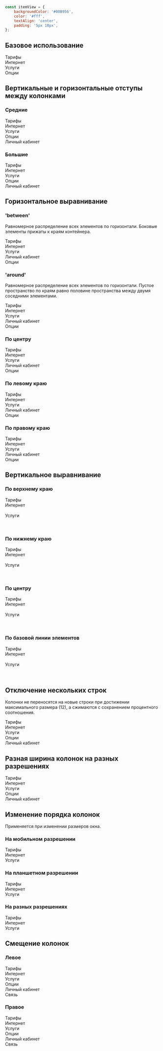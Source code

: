

```javascript collapse=Код itemView
const itemView = {
    backgroundColor: '#00B956',
    color: '#fff',
    textAlign: 'center',
    padding: '5px 10px',
};
```

## Базовое использование

<Playground>
    <Grid>
        <GridColumn>
            <div style={itemView}>Тарифы</div>
        </GridColumn>
        <GridColumn>
            <div style={itemView}>Интернет</div>
        </GridColumn>
        <GridColumn>
            <div style={itemView}>Услуги</div>
        </GridColumn>
        <GridColumn>
            <div style={itemView}>Опции</div>
        </GridColumn>
    </Grid>
</Playground>

## Вертикальные и горизонтальные отступы между колонками

### Средние

<Playground>
    <Grid guttersLeft="medium" guttersBottom="medium">
        <GridColumn all="5"><div style={itemView}>Тарифы</div></GridColumn>
        <GridColumn all="2"><div style={itemView}>Интернет</div></GridColumn>
        <GridColumn all="2"><div style={itemView}>Услуги</div></GridColumn>
        <GridColumn all="3"><div style={itemView}>Опции</div></GridColumn>
        <GridColumn all="12"><div style={itemView}>Личный кабинет</div></GridColumn>
    </Grid>
</Playground>

### Большие

<Playground>
    <Grid guttersLeft="large" guttersBottom="large">
        <GridColumn all="5">
            <div style={itemView}>Тарифы</div>
        </GridColumn>
        <GridColumn all="2">
            <div style={itemView}>Интернет</div>
        </GridColumn>
        <GridColumn all="2">
            <div style={itemView}>Услуги</div>
        </GridColumn>
        <GridColumn all="3">
            <div style={itemView}>Опции</div>
        </GridColumn>
        <GridColumn all="12">
            <div style={itemView}>Личный кабинет</div>
        </GridColumn>
    </Grid>
</Playground>

## Горизонтальное выравнивание

### 'between'
Равномерное распределение всех элементов по горизонтали.
Боковые элементы прижаты к краям контейнера.

<Playground>
    <Grid guttersLeft="large" guttersBottom="large" hAlign="between">
        <GridColumn all="6">
            <div style={itemView}>Тарифы</div>
        </GridColumn>
        <GridColumn all="5">
            <div style={itemView}>Интернет</div>
        </GridColumn>
        <GridColumn all="4">
            <div style={itemView}>Услуги</div>
        </GridColumn>
        <GridColumn all="3">
            <div style={itemView}>Личный кабинет</div>
        </GridColumn>
        <GridColumn all="3">
            <div style={itemView}>Опции</div>
        </GridColumn>
    </Grid>
</Playground>

### 'around'
Равномерное распределение всех элементов по горизонтали.
Пустое пространство по краям равно половине пространства между двумя соседними элементами.

<Playground>
    <Grid guttersLeft="large" guttersBottom="large" hAlign="around">
        <GridColumn all="6">
            <div style={itemView}>Тарифы</div>
        </GridColumn>
        <GridColumn all="5">
            <div style={itemView}>Интернет</div>
        </GridColumn>
        <GridColumn all="4">
            <div style={itemView}>Услуги</div>
        </GridColumn>
        <GridColumn all="3">
            <div style={itemView}>Личный кабинет</div>
        </GridColumn>
        <GridColumn all="2">
            <div style={itemView}>Опции</div>
        </GridColumn>
    </Grid>
</Playground>

### По центру

<Playground>
    <Grid guttersLeft="large" guttersBottom="large" hAlign="center">
        <GridColumn all="6">
            <div style={itemView}>Тарифы</div>
        </GridColumn>
        <GridColumn all="5">
            <div style={itemView}>Интернет</div>
        </GridColumn>
        <GridColumn all="4">
            <div style={itemView}>Услуги</div>
        </GridColumn>
        <GridColumn all="3">
            <div style={itemView}>Личный кабинет</div>
        </GridColumn>
        <GridColumn all="2">
            <div style={itemView}>Опции</div>
        </GridColumn>
    </Grid>
</Playground>

### По левому краю

<Playground>
    <Grid guttersLeft="large" guttersBottom="large" hAlign="left">
        <GridColumn all="6">
            <div style={itemView}>Тарифы</div>
        </GridColumn>
        <GridColumn all="5">
            <div style={itemView}>Интернет</div>
        </GridColumn>
        <GridColumn all="4">
            <div style={itemView}>Услуги</div>
        </GridColumn>
        <GridColumn all="3">
            <div style={itemView}>Личный кабинет</div>
        </GridColumn>
        <GridColumn all="2">
            <div style={itemView}>Опции</div>
        </GridColumn>
    </Grid>
</Playground>

### По правому краю

<Playground>
    <Grid guttersLeft="large" guttersBottom="large" hAlign="right">
        <GridColumn all="6">
            <div style={itemView}>Тарифы</div>
        </GridColumn>
        <GridColumn all="5">
            <div style={itemView}>Интернет</div>
        </GridColumn>
        <GridColumn all="4">
            <div style={itemView}>Услуги</div>
        </GridColumn>
        <GridColumn all="3">
            <div style={itemView}>Личный кабинет</div>
        </GridColumn>
        <GridColumn all="2">
            <div style={itemView}>Опции</div>
        </GridColumn>
    </Grid>
</Playground>

## Вертикальное выравнивание

### По верхнему краю

<Playground>
    <Grid guttersLeft="medium" hAlign="between" vAlign="top">
        <GridColumn all="4">
            <div style={itemView}>Тарифы</div>
        </GridColumn>
        <GridColumn all="4">
            <div style={itemView}>
                Интернет <br />
                <br />
            </div>
        </GridColumn>
        <GridColumn all="4">
            <div style={itemView}>
                Услуги <br />
                <br />
                <br />
            </div>
        </GridColumn>
    </Grid>
</Playground>

### По нижнему краю

<Playground>
    <Grid guttersLeft="medium" hAlign="between" vAlign="bottom">
        <GridColumn all="4">
            <div style={itemView}>Тарифы</div>
        </GridColumn>
        <GridColumn all="4">
            <div style={itemView}>
                Интернет <br />
                <br />
            </div>
        </GridColumn>
        <GridColumn all="4">
            <div style={itemView}>
                Услуги <br />
                <br />
                <br />
            </div>
        </GridColumn>
    </Grid>
</Playground>

### По центру

<Playground>
    <Grid guttersLeft="medium" hAlign="between" vAlign="center">
        <GridColumn all="4">
            <div style={itemView}>Тарифы</div>
        </GridColumn>
        <GridColumn all="4">
            <div style={itemView}>
                Интернет <br />
                <br />
            </div>
        </GridColumn>
        <GridColumn all="4">
            <div style={itemView}>
                Услуги <br />
                <br />
                <br />
            </div>
        </GridColumn>
    </Grid>
</Playground>

### По базовой линии элементов

<Playground>
    <Grid guttersLeft="medium" hAlign="between" vAlign="baseline">
        <GridColumn all="4">
            <div style={itemView}>Тарифы</div>
        </GridColumn>
        <GridColumn all="4">
            <div style={itemView}>
                Интернет <br />
                <br />
            </div>
        </GridColumn>
        <GridColumn all="4">
            <div style={itemView}>
                Услуги <br />
                <br />
                <br />
            </div>
        </GridColumn>
    </Grid>
</Playground>

## Отключение нескольких строк
Колонки не переносятся на новые строки при достижении максимального размера (12), а сжимаются с сохранением процентного соотношения.

<Playground>
    <Grid guttersLeft="medium" multiRow={false}>
        <GridColumn all="12">
            <div style={itemView}>Тарифы</div>
        </GridColumn>
        <GridColumn all="5">
            <div style={itemView}>Интернет</div>
        </GridColumn>
        <GridColumn all="5">
            <div style={itemView}>Услуги</div>
        </GridColumn>
        <GridColumn all="2">
            <div style={itemView}>Опции</div>
        </GridColumn>
        <GridColumn all="2">
            <div style={itemView}>Личный кабинет</div>
        </GridColumn>
    </Grid>
</Playground>

## Разная ширина колонок на разных разрешениях

<Playground>
    <Grid guttersLeft="medium" guttersBottom="medium">
        <GridColumn all="6" tablet="4" mobile="2">
            <div style={itemView}>Тарифы</div>
        </GridColumn>
        <GridColumn all="5" wide="7" tablet="9" mobile="11">
            <div style={itemView}>Интернет</div>
        </GridColumn>
        <GridColumn all="4" tablet="3" desktop="4">
            <div style={itemView}>Услуги</div>
        </GridColumn>
        <GridColumn all="3" wide="12">
            <div style={itemView}>Опции</div>
        </GridColumn>
        <GridColumn all="3">
            <div style={itemView}>Личный кабинет</div>
        </GridColumn>
    </Grid>
</Playground>

## Изменение порядка колонок
Применяется при изменении размеров окна.

### На мобильном разрешении

<Playground>
    <Grid guttersLeft="medium" guttersBottom="medium">
        <GridColumn all="2" mobile="6">
            <div style={itemView}>Тарифы</div>
        </GridColumn>
        <GridColumn all="8" mobile="12" orderMobile="3">
            <div style={itemView}>Интернет</div>
        </GridColumn>
        <GridColumn all="2" mobile="6" orderMobile="2">
            <div style={itemView}>Услуги</div>
        </GridColumn>
    </Grid>
</Playground>

### На планшетном разрешении

<Playground>
    <Grid guttersLeft="medium" guttersBottom="medium">
        <GridColumn all="2">
            <div style={itemView}>Тарифы</div>
        </GridColumn>
        <GridColumn all="8" mobile="12" orderTablet="3">
            <div style={itemView}>Интернет</div>
        </GridColumn>
        <GridColumn all="2" mobile="6" orderTablet="2">
            <div style={itemView}>Услуги</div>
        </GridColumn>
    </Grid>
</Playground>

### На разных разрешениях

<Playground>
    <Grid guttersLeft="medium" guttersBottom="medium">
        <GridColumn all="2" mobile="6" orderWide="3">
            <div style={itemView}>Тарифы</div>
        </GridColumn>
        <GridColumn all="8" mobile="12" orderTablet="3" orderWide="2">
            <div style={itemView}>Интернет</div>
        </GridColumn>
        <GridColumn all="2" mobile="6" orderTablet="2" orderWide="1">
            <div style={itemView}>Услуги</div>
        </GridColumn>
    </Grid>
</Playground>

## Смещение колонок

### Левое

<Playground>
    <Grid guttersLeft="medium" guttersBottom="medium">
        <GridColumn all="2" leftOffsetAll="3"><div style={itemView}>Тарифы</div></GridColumn>
        <GridColumn all="5" leftOffsetAll="1"><div style={itemView}>Интернет</div></GridColumn>
        <GridColumn all="3" leftOffsetAll="2"><div style={itemView}>Услуги</div></GridColumn>
        <GridColumn all="4" leftOffsetAll="1"><div style={itemView}>Опции</div></GridColumn>
        <GridColumn all="4" leftOffsetAll="1"><div style={itemView}>Личный кабинет</div></GridColumn>
        <GridColumn all="3" leftOffsetAll="1"><div style={itemView}>Связь</div></GridColumn>
    </Grid>
</Playground>

### Правое

<Playground>
    <Grid guttersLeft="medium" guttersBottom="medium">
        <GridColumn all="2" rightOffsetAll="3"><div style={itemView}>Тарифы</div></GridColumn>
        <GridColumn all="5" rightOffsetAll="1"><div style={itemView}>Интернет</div></GridColumn>
        <GridColumn all="3" rightOffsetAll="2"><div style={itemView}>Услуги</div></GridColumn>
        <GridColumn all="4" rightOffsetAll="1"><div style={itemView}>Опции</div></GridColumn>
        <GridColumn all="4" rightOffsetAll="1"><div style={itemView}>Личный кабинет</div></GridColumn>
        <GridColumn all="3" rightOffsetAll="1"><div style={itemView}>Связь</div></GridColumn>
    </Grid>
</Playground>

